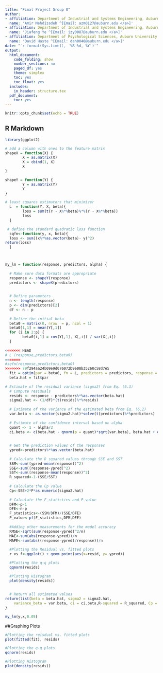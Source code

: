 ```yaml
---
title: "Final Project Group 8"
author:
- affiliation: Department of Industrial and Systems Engineering, Auburn University
  name: 'Amir Mehdizadeh ^[Email: azm0127@auburn.edu </a>]'
- affiliation: Department of Industrial and Systems Engineering, Auburn University
  name: 'Jiafeng Ye ^[Email: jzy0087@auburn.edu </a>]'
- affiliation: Department of Psychological Sciences, Auburn University
  name: 'David Haste ^[Email: dah0048@auburn.edu </a>]'
date: "`r format(Sys.time(), '%B %d, %Y')`"
output:
  html_document:
    code_folding: show
    number_sections: no
    paged_df: yes
    theme: simplex
    toc: yes
    toc_float: yes
  includes:
    in_header: structure.tex
  pdf_document:
    toc: yes
---
```


```r
knitr::opts_chunk$set(echo = TRUE)
```

## R Markdown

```r
library(ggplot2)

# add a column with ones to the feature matrix
shapeX = function(X) {
        X = as.matrix(X)
        X = cbind(1, X)
        X
}

shapeY = function(Y) {
        Y = as.matrix(Y)
        Y
}

# least squares estimators that minimizer
  L  = function(Y, X, beta){  
        loss = sum(t(Y - X%*%beta)%*%(Y - X%*%beta))
        loss 
  }

 # define the standard quadratic loss function
  sqfn<-function(y, x, beta){  
  loss <- sum((x%*%as.vector(beta)- y)^2)
return(loss) 
  }



my_lm = function(response, predictors, alpha) {
  
  # Make sure data formats are appropriate
  response <- shapeY(response)
  predictors <- shapeX(predictors)
  
  
  # Define parameters
  n <- length(response)
  p <- dim(predictors)[2]
  df <- n - p
  
  # Define the initial beta
  beta0 = matrix(0, nrow  = p, ncol = 1)
  beta0[1,1] = mean(Y[,1])
  for (i in 2:p) {
        beta0[i,1] = cov(Y[,1], X[,i]) / var(X[,i])
  }
    
<<<<<<< HEAD
# L (response,predictors,beta0)
=======
#sqfn(response,predictors,beta0)
>>>>>>> 79f294aa24b09e9d076072b9e08b35260c58d7e5
  fit = optim(par = beta0, fn = L, predictors = predictors, response = response)
  beta.hat = fit$par
  
# Estimate of the residual variance (sigma2) from Eq. (6.3)
  # Compute residuals
  resids <- response - predictors%*%as.vector(beta.hat) 
  sigma2.hat <- (1/df)*(t(resids)%*%resids)
  
  # Estimate of the variance of the estimated beta from Eq. (6.2)
  var.beta <- as.vector(sigma2.hat)*solve(t(predictors)%*%predictors)
  
  # Estimate of the confidence interval based on alpha
  quant <- 1 - alpha/2
  ci.beta <- c(beta.hat - qnorm(p = quant)*sqrt(var.beta), beta.hat + qnorm(p = quant)*sqrt(var.beta))
  
  
  # Get the prediction values of the responses
  ypred<-predictors%*%as.vector(beta.hat) 
  
  # Calculate the R_squared values through SSE and SST
  SSM<-sum((ypred-mean(response))^2)
  SSE<-sum((response-ypred)^2)
  SST<-sum((response-mean(response))^2)
  R_squared<-1-(SSE/SST)
  
  # Calculate the Cp value
  Cp<-SSE+2*P*as.numeric(sigma2.hat)
  
  # Calculate the F_statistics and P-value
  DFM<-p-1
  DFE<-n-p
  F_statistics<-(SSM/DFM)/(SSE/DFE)
  P_value<-pf(F_statistics,DFM,DFE)
  
  #Adding other measurements for the model accuracy
  RMSE<-sqrt(sum(response-ypred)^2/n)
  MAE<-sum(abs(response-ypred))/n
  MAPE<-sum(abs((response-ypred)/response))/n
  
  #Plotting the Residual vs. fitted plots
  r_vs_f<-ggplot() + geom_point(aes(x=resid, y= ypred))

  #Plotting the q-q plots
  qqnorm(resids)

  #Plotting Histogram
  plot(density(resids))
  
  
  # Return all estimated values
return(list(beta = beta.hat, sigma2 = sigma2.hat, 
    variance_beta = var.beta, ci = ci.beta,R-squared = R_squared, Cp = Cp, F-statistics = F_statistics, P-Value = P_value, RMSE = RMSE, MAE = MAE, MAPE = MAPE))
}
```

```r
my_lm(y,x,0.05)
```

##Graphing Plots
```r
#Plotting the reisdual vs. fitted plots
plot(fitted(fit), resids)

#Plotting the q-q plots
qqnorm(resids)

#Plotting Histogram
plot(density(resids))
```

